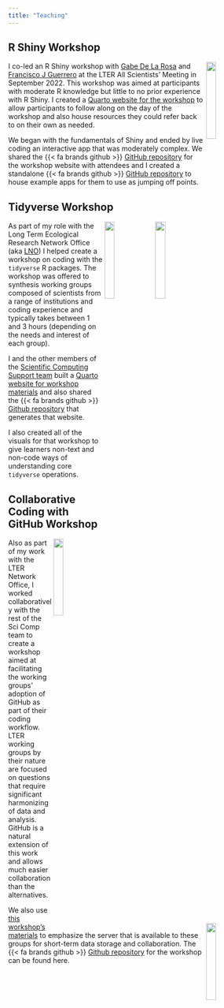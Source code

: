```yaml
---
title: "Teaching"
---
```


## R Shiny Workshop

<img src="images/hex_logos/shiny_hex.png" width="20%" align="right"/>

I co-led an R Shiny workshop with [Gabe De La Rosa](https://www.gabrieldelarosa.com/) and [Francisco J Guerrero](https://github.com/guerrero-fj) at the LTER All Scientists' Meeting in September 2022. This workshop was aimed at participants with moderate R knowledge but little to no prior experience with R Shiny. I created a [Quarto website for the workshop](https://njlyon0.github.io/asm-2022_github-workshop/) to allow participants to follow along on the day of the workshop and also house resources they could refer back to on their own as needed.

We began with the fundamentals of Shiny and ended by live coding an interactive app that was moderately complex. We shared the {{< fa brands github >}} [GitHub repository](https://github.com/njlyon0/asm-2022_shiny-workshop) for the workshop website with attendees and I created a standalone {{< fa brands github >}} [GitHub repository](https://github.com/njlyon0/asm-2022_shiny-workshop-examples) to house example apps for them to use as jumping off points.

## Tidyverse Workshop

<img src="images/lno_square.png" width="20%" align="right"/>
<img src="images/hex_logos/tidyverse_hex.png" width="20%" align="right"/>

As part of my role with the Long Term Ecological Research Network Office (aka [LNO](https://lternet.edu/)) I helped create a workshop on coding with the `tidyverse` R packages. The workshop was offered to synthesis working groups composed of scientists from a range of institutions and coding experience and typically takes between 1 and 3 hours (depending on the needs and interest of each group).

I and the other members of the [Scientific Computing Support team](https://nceas.github.io/scicomp.github.io/staff.html) built a [Quarto website for workshop materials](https://nceas.github.io/scicomp-workshop-tidyverse/) and also shared the {{< fa brands github >}} [Github repository](https://github.com/NCEAS/scicomp-workshop-tidyverse) that generates that website.

I also created all of the visuals for that workshop to give learners non-text and non-code ways of understanding core `tidyverse` operations.

## Collaborative Coding with GitHub Workshop

<img src="images/lno_square.png" width="20%" align="right"/>
<img src="images/github_logo.png" width="20%" align="right"/>

Also as part of my work with the LTER Network Office, I worked collaboratively with the rest of the Sci Comp team to create a workshop aimed at facilitating the working groups' adoption of GitHub as part of their coding workflow. LTER working groups by their nature are focused on questions that require significant harmonizing of data and analysis. GitHub is a natural extension of this work and allows much easier collaboration than the alternatives.

We also use [this workshop's materials](https://nceas.github.io/scicomp-workshop-collaborative-coding/) to emphasize the server that is available to these groups for short-term data storage and collaboration. The {{< fa brands github >}} [Github repository](https://github.com/NCEAS/scicomp-workshop-collaborative-coding) for the workshop can be found here.

